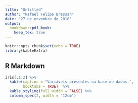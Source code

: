 ```yaml
---
title: "Untitled"
author: "Rafael Felipe Bressan"
date: "27 de novembro de 2018"
output: 
  bookdown::pdf_book:
    keep_tex: true
---
```


```r
knitr::opts_chunk$set(echo = TRUE)
library(kableExtra)
```

## R Markdown

```r
iris[,1:2] %>% 
  kable(caption = "Variáveis presentes na base de dados.", 
        booktabs = TRUE)  %>% 
  kable_styling(full_width = FALSE) %>% 
  column_spec(2, width = "12cm")
```